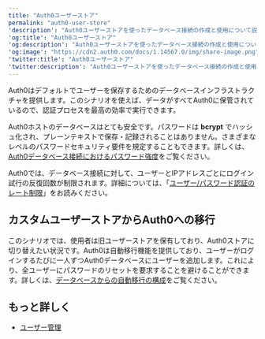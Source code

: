 ```yaml
---
title: "Auth0ユーザーストア"
permalink: "auth0-user-store"
'description': "Auth0ユーザーストアを使ったデータベース接続の作成と使用について説明します。"
'og:title': "Auth0ユーザーストア"
'og:description': "Auth0ユーザーストアを使ったデータベース接続の作成と使用について説明します。"
'og:image': "https://cdn2.auth0.com/docs/1.14567.0/img/share-image.png"
'twitter:title': "Auth0ユーザーストア"
'twitter:description': "Auth0ユーザーストアを使ったデータベース接続の作成と使用について説明します。"
---
```


Auth0はデフォルトでユーザーを保存するためのデータベースインフラストラクチャを提供します。このシナリオを使えば、データがすべてAuth0に保管されているので、認証プロセスを最高の効率で実行できます。

Auth0ホストのデータベースはとても安全です。パスワードは **bcrypt** でハッシュ化され、プレーンテキストで保存・記録されることはありません。さまざまなレベルのパスワードセキュリティ要件を規定することもできます。詳しくは、[Auth0データベース接続におけるパスワード強度](/ja-jp/authenticate/database-connections/password-strength)をご覧ください。

<Callout icon="file-lines" color="#0EA5E9" iconType="regular">

Auth0では、データベース接続に対して、ユーザーとIPアドレスごとにログイン試行の反復回数が制限されます。詳細については、「[ユーザー/パスワード認証のレート制限](/ja-jp/troubleshoot/customer-support/operational-policies/rate-limit-policy/database-connections-rate-limits)」をお読みください。

</Callout>

## カスタムユーザーストアからAuth0への移行

このシナリオでは、使用者は旧ユーザーストアを保有しており、Auth0ストアに切り替えたい状況です。Auth0は自動移行機能を提供しており、ユーザーがログインするたびに一人ずつAuth0データベースにユーザーを追加します。これにより、全ユーザーにパスワードのリセットを要求することを避けることができます。詳しくは、[データベースからの自動移行の構成](/ja-jp/manage-users/user-migration/configure-automatic-migration-from-your-database)をご覧ください。

## もっと詳しく

* [ユーザー管理](/ja-jp/manage-users)